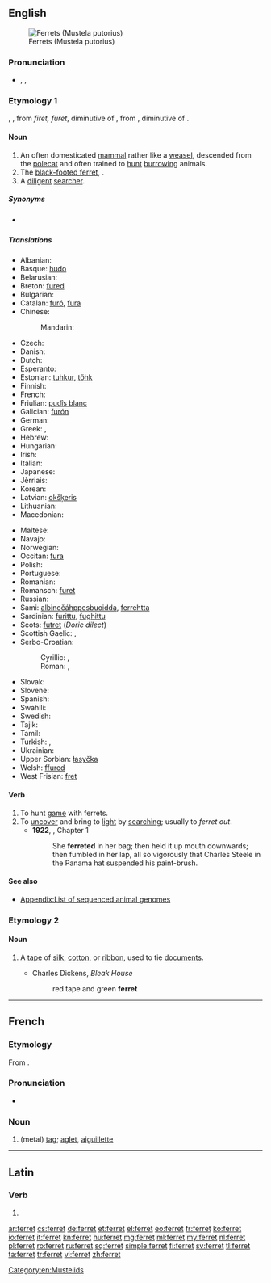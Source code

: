 ==English==
{{wikipedia}}
[[Image:Ilder.jpg|thumb|Ferrets (Mustela putorius)]]

===Pronunciation===
* {{enPR|fĕr'ət}}, {{IPA|/ˈfɛrɪt/}}, {{X-SAMPA|/"fer@t/}}
*: {{rhymes|ɛrɪt}}

===Etymology 1===
{{etyl|enm}} {{term|furet|lang=enm}}, {{term|ferret|lang=enm}}, from {{etyl|xno}} ''firet, furet'', diminutive of {{etyl|fro}} {{term|fuiron||weasel, ferret|lang=fro}}, from {{etyl|LL.}} {{term|furo||cat; robber|lang=la}}, diminutive of {{etyl|la}} {{term|fur||thief|lang=la}}.

====Noun====
{{en-noun}}

# An often domesticated [[mammal]] rather like a [[weasel]], descended from the [[polecat]] and often trained to [[hunt]] [[burrow]]ing animals.
# The [[black-footed ferret]], {{taxlink|Mustela nigripes|species}}.
# A [[diligent]] [[searcher]].

=====Synonyms=====
* {{sense|domesticated polecat}} {{taxlink|Mustela putorius furo|subspecies}}

=====Translations=====
{{trans-top|the mammal ''Mustela putorius furo''}}
* Albanian: {{t-|sq|qelbësi}}
* Basque: [[hudo]]
* Belarusian: {{t-|be|тхор|m|tr=txor|sc=Cyrl}}
* Breton: [[fured]]
* Bulgarian: {{t+|bg|пор|m|tr=por|sc=Cyrl}}
* Catalan: [[furó]], [[fura]]
* Chinese:
*: Mandarin: {{t|cmn|雪貂|tr=xuědiāo|sc=Hani}}
* Czech: {{t-|cs|fretka|f}}
* Danish: {{t-|da|fritte|c}}
* Dutch: {{t+|nl|fret|m}}
* Esperanto: {{t+|eo|furo}}
* Estonian: [[tuhkur]], [[tőhk]]
* Finnish: {{t+|fi|fretti}}
* French: {{t+|fr|furet|m}}
* Friulian: [[pudîs blanc]]
* Galician: [[furón]]
* German: {{t+|de|Frettchen|n}}
* Greek: {{t+|el|κουνάβι|n|tr=kounávi}}, {{t+|el|νυφίτσα|f|tr=nyfítsa|sc=Grek}}
* Hebrew: {{t-|he|חמוס|m|tr=khamós|alt=חָמוֹס|sc=Hebr}}
* Hungarian: {{t+|hu|vadászgörény}}
* Irish: {{t-|ga|firéad|m}}
* Italian: {{t+|it|furetto|m}}
* Japanese: {{t-|ja|フェレット|tr=feretto|sc=Jpan}}
* Jèrriais: {{tø|roa-jer|futhet|m}}
* Korean: {{t-|ko|페레트|tr=pereteu|sc=Kore}}
* Latvian: [[okšķeris]]
* Lithuanian: {{t+|lt|šeškas|m}}
* Macedonian: {{t-|mk|ласица|f|tr=lásica}} <!-- weasel ?-->
{{trans-mid}}
* Maltese: {{t-|mt|nemes}}
* Navajo: {{tø|nv|dlǫ́ʼii}}
* Norwegian: {{t-|no|frett}}
* Occitan: [[fura]]
* Polish: {{t+|pl|fretka|f}}
* Portuguese: {{t+|pt|furão|m}}
* Romanian: {{t-|ro|nevăstuică|f}}
* Romansch: [[furet]]
* Russian: {{t+|ru|хорёк|m|tr=xorjók|sc=Cyrl}}
* Sami: [[albinočáhppesbuoidda]], [[ferrehtta]]
* Sardinian: [[furittu]], [[fughittu]]
* Scots: [[futret]] (''Doric dilect'')
* Scottish Gaelic: {{t-|gd|neas|f}}, {{t-|gd|fearaid|f}}
* Serbo-Croatian:
*: Cyrillic: {{t-|sh|твор|m}}, {{t-|sh|вретна|f}}
*: Roman: {{t-|sh|tvor|m}}, {{t-|sh|vretna|f}}
* Slovak: {{t-|sk|fretka|f}}
* Slovene: {{t+|sl|dihur|m}}
* Spanish: {{t+|es|hurón|m}}
* Swahili: {{t-|sw|fereti}}
* Swedish: {{t-|sv|tamiller}}
* Tajik: {{t-|tg|хаз|tr=xaz|sc=Cyrl}}
* Tamil: {{t-|ta|மரநாய் வகை|tr=ma.ra.nai |sc=Taml}}
* Turkish: {{t+|tr|yaban}}, {{t-|tr|dağ gelinciği}}
* Ukrainian: {{t-|uk|тхiр|m|tr=txir|sc=Cyrl}}
* Upper Sorbian: [[łasyčka]]
* Welsh: [[ffured]]
* West Frisian: [[fret]]
{{trans-bottom}}

====Verb====
{{en-verb}}

# To hunt [[game]] with ferrets.
# To [[uncover]] and bring to [[light]] by [[searching]]; usually to ''ferret out''.
#* '''1922''', {{w|Virginia Woolf}}, ''{{w|Jacob's Room}}'' Chapter 1
#*: She '''ferreted''' in her bag; then held it up mouth downwards; then fumbled in her lap, all so vigorously that Charles Steele in the Panama hat suspended his paint-brush.

====See also====
* [[Appendix:List of sequenced animal genomes]]

===Etymology 2===
{{etyl|it}} {{fioretto|lang=it}}

====Noun====
{{en-noun|?}}

# {{dated}} A [[tape]] of [[silk]], [[cotton]], or [[ribbon]], used to tie [[document]]s.
#* Charles Dickens, ''Bleak House''
#*: red tape and green '''ferret'''


[[Category:en:Mustelids]]

----

==French==
===Etymology===
From {{suffix|fer|et|lang=fr}}.

===Pronunciation===
*{{IPA|/fɛ.ʁɛ/|lang=fr}}

===Noun===
{{fr-noun|m}}

# (metal) [[tag]]; [[aglet]], [[aiguillette]]

----

==Latin==

===Verb===
{{la-verb-form|ferret}}

# {{conjugation of|fero|ferō|3|s|imperf|act|sub|lang=la}}

[[ar:ferret]]
[[cs:ferret]]
[[de:ferret]]
[[et:ferret]]
[[el:ferret]]
[[eo:ferret]]
[[fr:ferret]]
[[ko:ferret]]
[[io:ferret]]
[[it:ferret]]
[[kn:ferret]]
[[hu:ferret]]
[[mg:ferret]]
[[ml:ferret]]
[[my:ferret]]
[[nl:ferret]]
[[pl:ferret]]
[[ro:ferret]]
[[ru:ferret]]
[[sq:ferret]]
[[simple:ferret]]
[[fi:ferret]]
[[sv:ferret]]
[[tl:ferret]]
[[ta:ferret]]
[[tr:ferret]]
[[vi:ferret]]
[[zh:ferret]]